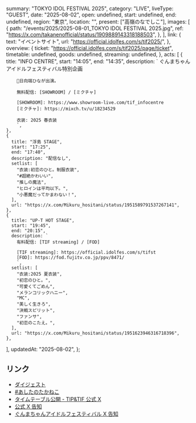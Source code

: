   summary: "TOKYO IDOL FESTIVAL 2025",
  category: "LIVE",
  liveType: "GUEST",
  date: "2025-08-02",
  open: undefined,
  start: undefined,
  end: undefined,
  region: "東京",
  location: "",
  present: ["高嶺のなでしこ"],
  images: [
    {
      path: "/events/2025/2025-08-01_TOKYO IDOL FESTIVAL 2025.jpg",
      ref: "https://x.com/takanenofficial/status/1909889143318188503",
    },
  ],
  link: {
    text: "イベントサイト",
    url: "https://official.idolfes.com/s/tif2025/",
  },
  overview: {
    ticket: "https://official.idolfes.com/s/tif2025/page/ticket",
    timetable: undefined,
    goods: undefined,
    streaming: undefined,
  },
  acts: [
    {
      title: "INFO CENTRE",
      start: "14:05",
      end: "14:35",
      description: `
        ぐんまちゃんアイドルフェスティバル特別企画
        
        💜日向端ひなが出演。
        
        無料配信: [SHOWROOM] / [ミクチャ]
        
        [SHOWROOM]: https://www.showroom-live.com/tif_infocentre
        [ミクチャ]: https://mixch.tv/u/18234529
        
        衣装: 2025 春衣装
        `,
    },
    {
      title: "浮島 STAGE",
      start: "17:25",
      end: "17:40",
      description: "配信なし",
      setlist: [
        "衣装:初恋のひと。制服衣装",
        "#超絶かわいい",
        "推しの魔法",
        "ヒロインは平均以下。",
        "小悪魔だってかまわない！",
      ],
      url: "https://x.com/Mikuru_hositani/status/1951589791537267141",
    },
    {
      title: "UP-T HOT STAGE",
      start: "19:45",
      end: "20:15",
      description: `
        有料配信: [TIF streaming] / [FOD]
        
        [TIF streaming]: https://official.idolfes.com/s/tifst
        [FOD]: https://fod.fujitv.co.jp/ppv/8471/
        `,
      setlist: [
        "衣装:2025 夏衣装",
        "初恋のひと。",
        "可愛くてごめん",
        "メランコリックハニー",
        "MC",
        "美しく生きろ",
        "決戦スピリット",
        "ファンサ",
        "初恋のこたえ。",
      ],
      url: "https://x.com/Mikuru_hositani/status/1951623946316718396",
    },
  ],
  updatedAt: "2025-08-02",
};

## リンク

- [ダイジェスト](https://x.com/takanenofficial/status/1951570661287313700)
- [#あしたのたかねこ](https://x.com/takanenofficial/status/1951278102664884319)
- [タイムテーブル公開 - TIP&TIF 公式 X](https://x.com/TIP_TIF_staff/status/1943218640452817261)
- [公式 X 告知](https://x.com/takanenofficial/status/1909889143318188503)
- [ぐんまちゃんアイドルフェスティバル X 告知](https://x.com/gunmachan_GIF/status/1948654814260297859)
